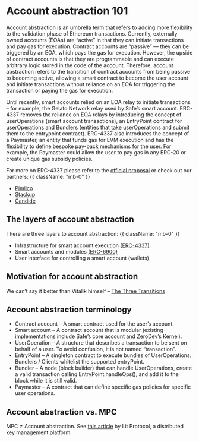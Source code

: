 # Account abstraction 101

Account abstraction is an umbrella term that refers to adding more flexibility to the validation phase of Ethereum transactions. Currently, externally owned accounts (EOAs) are “active” in that they can initiate transactions and pay gas for execution. Contract accounts are “passive” — they can be triggered by an EOA, which pays the gas for execution. However, the upside of contract accounts is that they are programmable and can execute arbitrary logic stored in the code of the account. Therefore, account abstraction refers to the transition of contract accounts from being passive to becoming active, allowing a smart contract to become the user account and initiate transactions without reliance on an EOA for triggering the transaction or paying the gas for execution.

Until recently, smart accounts relied on an EOA relay to initiate transactions – for example, the Gelato Network relay used by Safe’s smart account. ERC-4337 removes the reliance on EOA relays by introducing the concept of userOperations (smart account transactions), an EntryPoint contract for userOperations and Bundlers (entities that take userOperations and submit them to the entrypoint contract). ERC-4337 also introduces the concept of a Paymaster, an entity that funds gas for EVM execution and has the flexibility to define bespoke pay-back mechanisms for the user. For example, the Paymaster could allow the user to pay gas in any ERC-20 or create unique gas subsidy policies.

For more on ERC-4337 please refer to the [official proposal](https://eips.ethereum.org/EIPS/eip-4337) or check out our partners: {{ className: "mb-0" }}

-   [Pimlico](https://www.pimlico.io/)
-   [Stackup](https://www.stackup.sh/)
-   [Candide](https://www.candidewallet.com/)

## The layers of account abstraction

There are three layers to account abstraction: {{ className: "mb-0" }}

-   Infrastructure for smart account execution [(ERC-4337)](https://eips.ethereum.org/EIPS/eip-4337)
-   Smart accounts and modules [(ERC-6900)](https://eips.ethereum.org/EIPS/eip-4337)
-   User interface for controlling a smart account (wallets)

## Motivation for account abstraction

We can’t say it better than Vitalik himself – [The Three Transitions](https://vitalik.ca/general/2023/06/09/three_transitions.html)

## Account abstraction terminology

-   Contract account – A smart contract used for the user’s account.
-   Smart account – A contract account that is modular (existing implementations include Safe’s core account and ZeroDev’s Kernel).
-   UserOperation – A structure that describes a transaction to be sent on behalf of a user. To avoid confusion, it is not named “transaction”.
-   EntryPoint – A singleton contract to execute bundles of UserOperations. Bundlers / Clients whitelist the supported entryPoint.
-   Bundler – A node (block builder) that can handle UserOperations, create a valid transaction calling EntryPoint.handleOps(), and add it to the block while it is still valid.
-   Paymaster – A contract that can define specific gas policies for specific user operations.

## Account abstraction vs. MPC

MPC ≠ Account abstraction. See [this article](https://spark.litprotocol.com/mass-adoption-of-digital-ownership-and-progressive-self-custody/) by Lit Protocol, a distributed key management platform.
